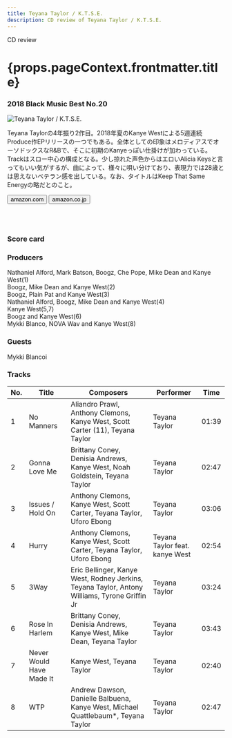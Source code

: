 ```yaml
---
title: Teyana Taylor / K.T.S.E.
description: CD review of Teyana Taylor / K.T.S.E.
---
```




<p className="largeP">CD review</p>
<h1 className="h1--no--margin">{props.pageContext.frontmatter.title}</h1>
<h3><Link to="/best50/2018/">2018 Black Music Best No.20</Link></h3>

<Row  className="image-card-group">
	<Column colMd={"4"} colLg={"4"} noGutterMdLeft="">
       <ImageCard>

![Teyana Taylor / K.T.S.E.](../../images/cd/teyanataylor2L.jpg)

</ImageCard>
	</Column>
	<Column colMd={"8"} colLg={"8"} noGutterMdLeft="">
	<p>
	Teyana Taylorの4年振り2作目。2018年夏のKanye Westによる5週連続Produce作EPリリースの一つでもある。全体としての印象はメロディアスでオーソドックスなR&Bで、そこに初期のKanyeっぽい仕掛けが加わっている。Trackはスロー中心の構成となる。少し掠れた声色からはエロいAlicia Keysと言ってもいい気がするが、曲によって、様々に唄い分けており、表現力では28歳とは思えないベテラン感を出している。なお、タイトルはKeep That Same Energyの略だとのこと。
	</p>
	<div>
	  <Button href="https://amzn.to/2VlrEex" kind="primary" size="small" renderIcon={ArrowUpRight24}>
      amazon.com
      </Button>
      <Button href="https://amzn.to/2BJ2Q90" kind="secondary" size="small" renderIcon={ArrowUpRight24}>
      amazon.co.jp
      </Button>
	</div>
	<a style="display:inline-block;overflow:hidden;background:url(https://linkmaker.itunes.apple.com/ja-jp/lockup.svg?releaseDate=2018-06-23&kind=album&bubble=apple_music&style=mono-black) no-repeat;width:180px;height:45px;" href="https://geo.music.apple.com/jp/album/k-t-s-e/1402965603?mt=1&app=music&ls=1&at=11lcug"></a>
	<a style="display:inline-block;overflow:hidden;background:url(https://linkmaker.itunes.apple.com/ja-jp/badge-lrg.svg?releaseDate=2018-06-23T00:00:00Z&kind=album&bubble=itunes_music) no-repeat;width:140px;height:45px;" href="https://geo.music.apple.com/jp/album/k-t-s-e/1402965603?app=itunes&at=11lcug"></a>
	</Column>
</Row>
<Row >
	<Column colMd={"4"} colLg={"4"} noGutterMdLeft="">
<div>
    <h3>Score card</h3>
	<SliderJS1 value="4" />
    <SliderJS2 value="2" />
	<SliderJS3 value="1" />
    <SliderJS4 value="9" />
</div>
</Column>
<Column colMd={"8"} colLg={"8"} noGutterMdLeft="">
<div>
<h3>Producers</h3>
<p>
Nathaniel Alford, Mark Batson, Boogz, Che Pope, Mike Dean and Kanye West(1)
<br/>Boogz, Mike Dean and Kanye West(2)
<br/>Boogz, Plain Pat and Kanye West(3)
<br/>Nathaniel Alford, Boogz, Mike Dean and Kanye West(4)
<br/>Kanye West(5,7)
<br/>Boogz and Kanye West(6)
<br/>Mykki Blanco, NOVA Wav and Kanye West(8)
</p>
<h3>Guests</h3>
<p>
	Mykki Blancoi
</p>
</div>
</Column>
</Row>

<h3>Tracks</h3>

| No. |	Title                    |	 Composers                                                                                   |	 Performer                     | Time  |
| --- |	------------------------ | --------------------------------------------------------------------------------------------- | ------------------------------- | ----- |
| 1	  |	No Manners               | Aliandro Prawl, Anthony Clemons, Kanye West, Scott Carter (11), Teyana Taylor                 | Teyana Taylor                   | 01:39 |
| 2	  |	Gonna Love Me            | Brittany Coney, Denisia Andrews, Kanye West, Noah Goldstein, Teyana Taylor                    | Teyana Taylor                   | 02:47 |
| 3	  |	Issues / Hold On         | Anthony Clemons, Kanye West, Scott Carter, Teyana Taylor, Uforo Ebong                         | Teyana Taylor                   | 03:06 |
| 4	  |	Hurry                    | Anthony Clemons, Kanye West, Scott Carter, Teyana Taylor, Uforo Ebong                         | Teyana Taylor feat. kanye West  | 02:54 |
| 5	  |	3Way                     | Eric Bellinger, Kanye West, Rodney Jerkins, Teyana Taylor, Antony Williams, Tyrone Griffin Jr | Teyana Taylor                   | 03:24 |
| 6	  |	Rose In Harlem           | Brittany Coney, Denisia Andrews, Kanye West, Mike Dean, Teyana Taylor                         | Teyana Taylor                   | 03:43 |
| 7	  |	Never Would Have Made It | Kanye West, Teyana Taylor                                                                     | Teyana Taylor                   | 02:40 |
| 8	  |	WTP                      | Andrew Dawson, Danielle Balbuena, Kanye West, Michael Quattlebaum*, Teyana Taylor             | Teyana Taylor                   | 02:47 |
